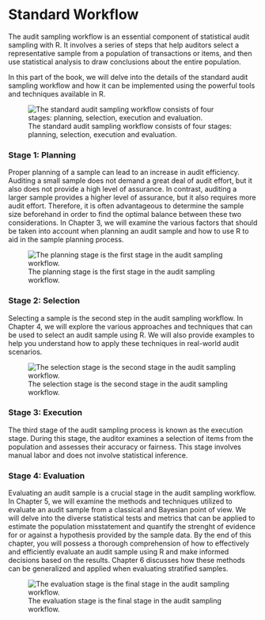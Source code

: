 # Standard Workflow {#part-workflow}

The audit sampling workflow is an essential component of statistical audit
sampling with R. It involves a series of steps that help auditors select a
representative sample from a population of transactions or items, and then use
statistical analysis to draw conclusions about the entire population.

In this part of the book, we will delve into the details of the standard audit
sampling workflow and how it can be implemented using the powerful tools and
techniques available in R.

![The standard audit sampling workflow consists of four stages: planning, selection, execution and evaluation.](./img/workflow.png)

### Stage 1: Planning {.unnumbered}

Proper planning of a sample can lead to an increase in audit efficiency. Auditing
a small sample does not demand a great deal of audit effort, but it also does
not provide a high level of assurance. In contrast, auditing a larger sample
provides a higher level of assurance, but it also requires more audit effort.
Therefore, it is often advantageous to determine the sample size beforehand in
order to find the optimal balance between these two considerations. In Chapter
3, we will examine the various factors that should be taken into account when
planning an audit sample and how to use R to aid in the sample
planning process.

![The planning stage is the first stage in the audit sampling workflow.](./img/workflow_planning.png)

### Stage 2: Selection {.unnumbered}

Selecting a sample is the second step in the audit sampling workflow. In Chapter
4, we will explore the various approaches and techniques that can be used to
select an audit sample using R. We will also provide examples to help you
understand how to apply these techniques in real-world audit scenarios.

![The selection stage is the second stage in the audit sampling workflow.](./img/workflow_selection.png)

### Stage 3: Execution {.unnumbered}

The third stage of the audit sampling process is known as the execution stage.
During this stage, the auditor examines a selection of items from the population
and assesses their accuracy or fairness. This stage involves manual labor and
does not involve statistical inference.

### Stage 4: Evaluation {.unnumbered}

Evaluating an audit sample is a crucial stage in the audit sampling workflow. In
Chapter 5, we will examine the methods and techniques utilized to evaluate an
audit sample from a classical and Bayesian point of view. We will delve into the
diverse statistical tests and metrics that can be applied to estimate the
population misstatement and quantify the strenght of evidence for or against a
hypothesis provided by the sample data. By the end of this chapter, you will
possess a thorough comprehension of how to effectively and efficiently evaluate
an audit sample using R and make informed decisions based on the results.
Chapter 6 discusses how these methods can be generalized and applied when
evaluating stratified samples.

![The evaluation stage is the final stage in the audit sampling workflow.](./img/workflow_evaluation.png)
